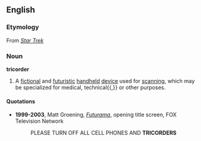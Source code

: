 ==English==

===Etymology===
From ''[[w:Star Trek|Star Trek]]''

===Noun===
'''tricorder'''

# A [[fictional]] and [[futuristic]] [[handheld]] [[device]] used for [[scan]]ning, which may be specialized for medical, technical{{,}} or other purposes.

====Quotations====
*'''1999-2003''', Matt Groening, ''[[w:Futurama|Futurama]]'', opening title screen, FOX Television Network
*:PLEASE TURN OFF ALL CELL PHONES AND '''TRICORDERS'''